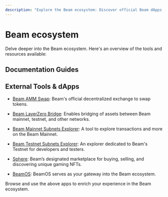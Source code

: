 ```yaml
---
description: "Explore the Beam ecosystem: Discover official Beam dApps, tools, and resources to enhance your blockchain experience and engagements."
---
```



# Beam ecosystem

Delve deeper into the Beam ecosystem. Here's an overview of the tools and resources available:

## Documentation Guides

<Cards num={3}>
  <Cards.Card
    href="/chain/beam-ecosystem/amm"
    title="Beam Swap Guide"
    arrow
    description="Learn about Beam's decentralized exchange and how to use it."
  />
  <Cards.Card
    href="/chain/beam-ecosystem/bridge"
    title="Bridge Guide"
    arrow
    description="Discover how Beam facilitates the bridging of assets between various chains."
  />
  <Cards.Card
    href="/chain/beam-ecosystem/explorer"
    title="Explorer Guide"
    arrow
    description="Dive into the Beam Explorer to track and analyze on-chain activities."
  />
</Cards>

## External Tools & dApps

- [Beam AMM Swap](https://swap.onbeam.com): Beam's official decentralized exchange to swap tokens.

- [Beam LayerZero Bridge](https://bridge.onbeam.com): Enables bridging of assets between Beam mainnet, testnet, and other networks.

- [Beam Mainnet Subnets Explorer](https://subnets.avax.network/beam): A tool to explore transactions and more on the Beam Mainnet.

- [Beam Testnet Subnets Explorer](https://subnets-test.avax.network/beam): An explorer dedicated to Beam's Testnet for developers and testers.

- [Sphere](https://sphere.market/): Beam’s designated marketplace for buying, selling, and discovering unique gaming NFTs.

- [BeamOS](https://os.onbeam.com/): BeamOS serves as your gateway into the Beam ecosystem.

Browse and use the above apps to enrich your experience in the Beam ecosystem.

